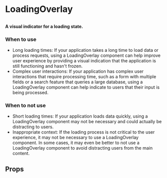 
# LoadingOverlay

##

<h4>
  A visual indicator for a loading state.
</h4>

<Canvas of={ComponentStories.Default} />

### When to use
- Long loading times: If your application takes a long time to load data or process requests, using a LoadingOverlay component can help improve user experience by providing a visual indication that the application is still functioning and hasn't frozen.
- Complex user interactions: If your application has complex user interactions that require processing time, such as a form with multiple fields or a search feature that queries a large database, using a LoadingOverlay component can help indicate to users that their input is being processed.

### When to not use
- Short loading times: If your application loads data quickly, using a LoadingOverlay component may not be necessary and could actually be distracting to users.
- Inappropriate context: If the loading process is not critical to the user experience, it may not be necessary to use a LoadingOverlay component. In some cases, it may even be better to not use a LoadingOverlay component to avoid distracting users from the main content.

## Props

<ArgTypes of={LoadingOverlay} />


